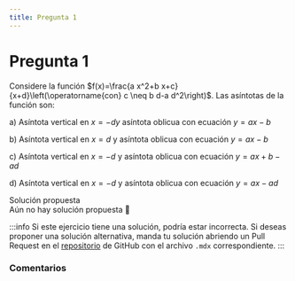```yaml
---
title: Pregunta 1
---
```



# Pregunta 1

<div className="exercise">
Considere la función $f(x)=\frac{a x^2+b x+c}{x+d}\left(\operatorname{con} c \neq b d-a d^2\right)$. Las asíntotas de la función son:

a) Asíntota vertical en $x=-d y$ asíntota oblicua con ecuación $y=a x-b$

b) Asíntota vertical en $x=d$ y asíntota oblicua con ecuación $y=a x-b$

c) Asíntota vertical en $x=-d$ y asíntota oblicua con ecuación $y=a x+b-a d$

d) Asíntota vertical en $x=-d$ y asíntota oblicua con ecuación $y=a x-a d$
</div>

<MDXDetails>
<summary>Solución propuesta</summary>

<div className="exercise">
Aún no hay solución propuesta 🥲
</div>

:::info
Si este ejercicio tiene una solución, podría estar incorrecta. Si deseas proponer una solución alternativa, manda tu solución abriendo
un Pull Request en el [repositorio](https://github.com/crow-rojas/apuntes-fundamentals/pulls) de GitHub con el archivo
`.mdx` correspondiente.
:::

</MDXDetails>

### Comentarios

<Disqus
  url="https://crow-rojas.github.io/apuntes-fundamentals/docs/mathematics/calculus-1-2-3/exercises/2018-2/p01"
  identifier="docs/mathematics/calculus-1-2-3/exercises/2018-2/p01"
  title="2018-2 Cálculo I, II y III - Pregunta 01"
/>
